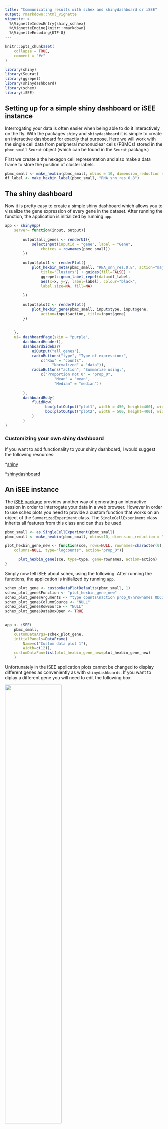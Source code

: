```yaml
---
title: "Communicating results with schex and shinydashboard or iSEE"
output: rmarkdown::html_vignette
vignette: >
  %\VignetteIndexEntry{shiny_schhex}
  %\VignetteEngine{knitr::rmarkdown}
  %\VignetteEncoding{UTF-8}
---
```


```r
knitr::opts_chunk$set(
    collapse = TRUE,
    comment = "#>"
)
```

```r
library(shiny)
library(Seurat)
library(ggrepel)
library(shinydashboard)
library(schex)
library(iSEE)
```

## Setting up for a simple shiny dashboard or iSEE instance

Interrogating your data is often easier when being able to do it interactively
on the fly. With the packages `shiny` and `shinydashboard` it is simple to 
create an interactive dashboard for exactly that purpose. Here we will work with 
the single cell data from peripheral mononuclear cells (PBMCs) stored in the 
`pbmc_small` `Seurat` object (which can be found in the `Seurat` package.) 

First we create a the hexagon cell representation and also make a data frame to
store the position of cluster labels.

```r
pbmc_small <- make_hexbin(pbmc_small, nbins = 10, dimension_reduction = "PCA")
df_label <- make_hexbin_label(pbmc_small, "RNA_snn_res.0.8")
```    

## The shiny dashboard

Now it is pretty easy to create a simple shiny dashboard which allows you
to visualize the gene expression of every gene in the dataset. After 
running the function, the application is initialized by running `app`.

```r
app <- shinyApp( 
    server= function(input, output){
  
        output$all_genes <- renderUI({
            selectInput(inputId = "gene", label = "Gene", 
                choices = rownames(pbmc_small))
        })
    
        output$plot1 <- renderPlot({ 
            plot_hexbin_meta(pbmc_small, "RNA_snn_res.0.8", action="majority",
                title="Clusters") + guides(fill=FALSE) +
                ggrepel::geom_label_repel(data=df_label, 
                aes(x=x, y=y, label=label), colour="black",
                label.size=NA, fill=NA)
        
        })
      
        output$plot2 <- renderPlot({ 
            plot_hexbin_gene(pbmc_small, input$type, input$gene, 
                action=input$action, title=input$gene) 
        })
    
    
    },
    ui= dashboardPage(skin = "purple",
        dashboardHeader(),
        dashboardSidebar(
            uiOutput("all_genes"),
            radioButtons("type", "Type of expression:",
                c("Raw" = "counts",
                     "Normalized" = "data")),
            radioButtons("action", "Summarize using:",
                c("Proportion not 0" = "prop_0",
                      "Mean" = "mean",
                      "Median" = "median"))
      
        ),
        dashboardBody(
            fluidRow(
                  box(plotOutput("plot1", width = 450, height=400), width=6),
                  box(plotOutput("plot2", width = 500, height=400), width=6))
            )
        )
)
```

### Customizing your own shiny dashboard

If you want to add functionality to your shiny dashboard, I would suggest the 
following resources:

*[shiny](https://shiny.rstudio.com/)

*[shinydashboard](https://rstudio.github.io/shinydashboard/)

## An iSEE instance

The [iSEE package](https://bioconductor.org/packages/release/bioc/html/iSEE.html) 
provides another way of generating an interactive session in order to 
interrogate your data in a web browser. However in order to use schex plots you
need to provide a custom function that works on an object of the 
`SummerizedExperiment` class. The `SingleCellExperiment` class inherits all 
features from this class and can thus be used.

```r
pbmc_small <- as.SingleCellExperiment(pbmc_small)
pbmc_small <- make_hexbin(pbmc_small, nbins=10, dimension_reduction = "PCA")
```

```r
plot_hexbin_gene_new <- function(sce, rows=NULL, rownames=character(0), 
    columns=NULL, type="logcounts", action="prop_0"){

      plot_hexbin_gene(sce, type=type, gene=rownames, action=action)
}
```

Simply now tell iSEE about schex, using the following. After 
running the functions, the application is initialized by running `app`.

```r
schex_plot_gene <- customDataPlotDefaults(pbmc_small, 1)
schex_plot_gene$Function <- "plot_hexbin_gene_new"
schex_plot_gene$Arguments <- "type counts\naction prop_0\nrownames ODC1"
schex_plot_gene$ColumnSource <- "NULL"
schex_plot_gene$RowSource <- "NULL"
schex_plot_gene$DataBoxOpen <- TRUE

  
app <- iSEE(
    pbmc_small, 
    customDataArgs=schex_plot_gene, 
    initialPanels=DataFrame(
        Name=c("Custom data plot 1"),
        Width=c(12)),
    customDataFun=list(plot_hexbin_gene_new=plot_hexbin_gene_new)
    )
```

Unfortunately in the iSEE application plots cannot be changed to display 
different genes as conveniently as with `shinydashboards`. If you want
to diplay a different gene you will need to edit the following box:

![](../man/figures/iSEE.png){width=60%}

For example by typing 

```
type counts
action prop_0
rownames CD19
```

you can change the plot to display the expression of *CD19*. 
